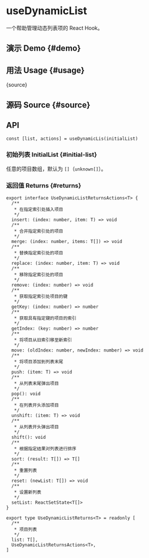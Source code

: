 # useDynamicList


<HooksType category="ProUtilities" />

一个帮助管理动态列表项的 React Hook。

## 演示 Demo \{#demo}


<App />

## 用法 Usage \{#usage}


<RawCode>{source}</RawCode>

## 源码 Source \{#source}


<Source />

## API

```tsx
const [list, actions] = useDynamicLis(initialList)
```

### 初始列表 InitialList \{#initial-list}

任意的项目数组，默认为 `[]`（`unknown[]`）。

### 返回值 Returns \{#returns}

```tsx
export interface UseDynamicListReturnsActions<T> {
  /**
   * 在指定索引处插入项目
   */
  insert: (index: number, item: T) => void
  /**
   * 合并指定索引处的项目
   */
  merge: (index: number, items: T[]) => void
  /**
   * 替换指定索引处的项目
   */
  replace: (index: number, item: T) => void
  /**
   * 移除指定索引处的项目
   */
  remove: (index: number) => void
  /**
   * 获取指定索引处项目的键
   */
  getKey: (index: number) => number
  /**
   * 获取具有指定键的项目的索引
   */
  getIndex: (key: number) => number
  /**
   * 将项目从旧索引移至新索引
   */
  move: (oldIndex: number, newIndex: number) => void
  /**
   * 将项目添加到列表末尾
   */
  push: (item: T) => void
  /**
   * 从列表末尾弹出项目
   */
  pop(): void
  /**
   * 在列表开头添加项目
   */
  unshift: (item: T) => void
  /**
   * 从列表开头弹出项目
   */
  shift(): void
  /**
   * 根据指定结果对列表进行排序
   */
  sort: (result: T[]) => T[]
  /**
   * 重置列表
   */
  reset: (newList: T[]) => void
  /**
   * 设置新列表
   */
  setList: ReactSetState<T[]>
}

export type UseDynamicListReturns<T> = readonly [
  /**
   * 项目列表
   */
  list: T[],
  UseDynamicListReturnsActions<T>,
]

```
